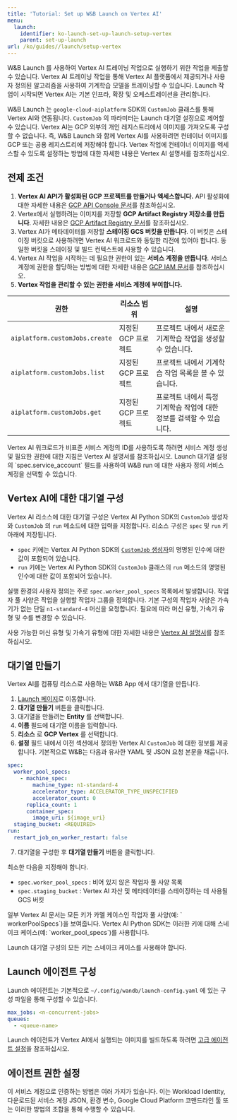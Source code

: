 ---
title: 'Tutorial: Set up W&B Launch on Vertex AI'
menu:
  launch:
    identifier: ko-launch-set-up-launch-setup-vertex
    parent: set-up-launch
url: /ko/guides//launch/setup-vertex
---

W&B Launch 를 사용하여 Vertex AI 트레이닝 작업으로 실행하기 위한 작업을 제출할 수 있습니다. Vertex AI 트레이닝 작업을 통해 Vertex AI 플랫폼에서 제공되거나 사용자 정의된 알고리즘을 사용하여 기계학습 모델을 트레이닝할 수 있습니다. Launch 작업이 시작되면 Vertex AI는 기본 인프라, 확장 및 오케스트레이션을 관리합니다.

W&B Launch 는 `google-cloud-aiplatform` SDK의 `CustomJob` 클래스를 통해 Vertex AI와 연동됩니다. `CustomJob` 의 파라미터는 Launch 대기열 설정으로 제어할 수 있습니다. Vertex AI는 GCP 외부의 개인 레지스트리에서 이미지를 가져오도록 구성할 수 없습니다. 즉, W&B Launch 와 함께 Vertex AI를 사용하려면 컨테이너 이미지를 GCP 또는 공용 레지스트리에 저장해야 합니다. Vertex 작업에 컨테이너 이미지를 엑세스할 수 있도록 설정하는 방법에 대한 자세한 내용은 Vertex AI 설명서를 참조하십시오.

## 전제 조건

1. **Vertex AI API가 활성화된 GCP 프로젝트를 만들거나 엑세스합니다.** API 활성화에 대한 자세한 내용은 [GCP API Console 문서](https://support.google.com/googleapi/answer/6158841?hl=en)를 참조하십시오.
2. Vertex에서 실행하려는 이미지를 저장할 **GCP Artifact Registry 저장소를 만듭니다**. 자세한 내용은 [GCP Artifact Registry 문서](https://cloud.google.com/artifact-registry/docs/overview)를 참조하십시오.
3. Vertex AI가 메타데이터를 저장할 **스테이징 GCS 버킷을 만듭니다**. 이 버킷은 스테이징 버킷으로 사용하려면 Vertex AI 워크로드와 동일한 리전에 있어야 합니다. 동일한 버킷을 스테이징 및 빌드 컨텍스트에 사용할 수 있습니다.
4. Vertex AI 작업을 시작하는 데 필요한 권한이 있는 **서비스 계정을 만듭니다**. 서비스 계정에 권한을 할당하는 방법에 대한 자세한 내용은 [GCP IAM 문서](https://cloud.google.com/iam/docs/creating-managing-service-accounts)를 참조하십시오.
5. **Vertex 작업을 관리할 수 있는 권한을 서비스 계정에 부여합니다.**

| 권한                           | 리소스 범위          | 설명                                                                                        |
| ---------------------------------- | ------------------------ | ------------------------------------------------------------------------------------------- |
| `aiplatform.customJobs.create` | 지정된 GCP 프로젝트 | 프로젝트 내에서 새로운 기계학습 작업을 생성할 수 있습니다.                                                    |
| `aiplatform.customJobs.list`   | 지정된 GCP 프로젝트 | 프로젝트 내에서 기계학습 작업 목록을 볼 수 있습니다.                                                       |
| `aiplatform.customJobs.get`    | 지정된 GCP 프로젝트 | 프로젝트 내에서 특정 기계학습 작업에 대한 정보를 검색할 수 있습니다.                                                |

<Note>
Vertex AI 워크로드가 비표준 서비스 계정의 ID를 사용하도록 하려면 서비스 계정 생성 및 필요한 권한에 대한 지침은 Vertex AI 설명서를 참조하십시오. Launch 대기열 설정의 `spec.service_account` 필드를 사용하여 W&B run 에 대한 사용자 정의 서비스 계정을 선택할 수 있습니다.
</Note>

## Vertex AI에 대한 대기열 구성

Vertex AI 리소스에 대한 대기열 구성은 Vertex AI Python SDK의 `CustomJob` 생성자와 `CustomJob` 의 `run` 메소드에 대한 입력을 지정합니다. 리소스 구성은 `spec` 및 `run` 키 아래에 저장됩니다.

- `spec` 키에는 Vertex AI Python SDK의 [`CustomJob` 생성자](https://cloud.google.com/vertex-ai/docs/pipelines/customjob-component)의 명명된 인수에 대한 값이 포함되어 있습니다.
- `run` 키에는 Vertex AI Python SDK의 `CustomJob` 클래스의 `run` 메소드의 명명된 인수에 대한 값이 포함되어 있습니다.

실행 환경의 사용자 정의는 주로 `spec.worker_pool_specs` 목록에서 발생합니다. 작업자 풀 사양은 작업을 실행할 작업자 그룹을 정의합니다. 기본 구성의 작업자 사양은 가속기가 없는 단일 `n1-standard-4` 머신을 요청합니다. 필요에 따라 머신 유형, 가속기 유형 및 수를 변경할 수 있습니다.

사용 가능한 머신 유형 및 가속기 유형에 대한 자세한 내용은 [Vertex AI 설명서](https://cloud.google.com/vertex-ai/docs/reference/rest/v1/MachineSpec)를 참조하십시오.

## 대기열 만들기

Vertex AI를 컴퓨팅 리소스로 사용하는 W&B App 에서 대기열을 만듭니다.

1. [Launch 페이지](https://wandb.ai/launch)로 이동합니다.
2. **대기열 만들기** 버튼을 클릭합니다.
3. 대기열을 만들려는 **Entity** 를 선택합니다.
4. **이름** 필드에 대기열 이름을 입력합니다.
5. **리소스** 로 **GCP Vertex** 를 선택합니다.
6. **설정** 필드 내에서 이전 섹션에서 정의한 Vertex AI `CustomJob` 에 대한 정보를 제공합니다. 기본적으로 W&B는 다음과 유사한 YAML 및 JSON 요청 본문을 채웁니다.

```yaml
spec:
  worker_pool_specs:
    - machine_spec:
        machine_type: n1-standard-4
        accelerator_type: ACCELERATOR_TYPE_UNSPECIFIED
        accelerator_count: 0
      replica_count: 1
      container_spec:
        image_uri: ${image_uri}
  staging_bucket: <REQUIRED>
run:
  restart_job_on_worker_restart: false
```

7. 대기열을 구성한 후 **대기열 만들기** 버튼을 클릭합니다.

최소한 다음을 지정해야 합니다.

- `spec.worker_pool_specs` : 비어 있지 않은 작업자 풀 사양 목록
- `spec.staging_bucket` : Vertex AI 자산 및 메타데이터를 스테이징하는 데 사용될 GCS 버킷

<Warning>
일부 Vertex AI 문서는 모든 키가 카멜 케이스인 작업자 풀 사양(예: ` workerPoolSpecs`)을 보여줍니다. Vertex AI Python SDK는 이러한 키에 대해 스네이크 케이스(예: `worker_pool_specs`)를 사용합니다.

Launch 대기열 구성의 모든 키는 스네이크 케이스를 사용해야 합니다.
</Warning>

## Launch 에이전트 구성

Launch 에이전트는 기본적으로 `~/.config/wandb/launch-config.yaml` 에 있는 구성 파일을 통해 구성할 수 있습니다.

```yaml
max_jobs: <n-concurrent-jobs>
queues:
  - <queue-name>
```

Launch 에이전트가 Vertex AI에서 실행되는 이미지를 빌드하도록 하려면 [고급 에이전트 설정](/ko/./setup-agent-advanced)을 참조하십시오.

## 에이전트 권한 설정

이 서비스 계정으로 인증하는 방법은 여러 가지가 있습니다. 이는 Workload Identity, 다운로드된 서비스 계정 JSON, 환경 변수, Google Cloud Platform 코맨드라인 툴 또는 이러한 방법의 조합을 통해 수행할 수 있습니다.
